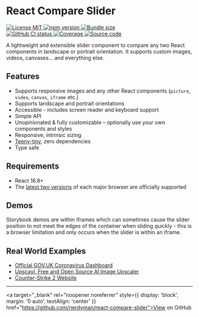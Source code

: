 
<Meta title="Docs/Introduction" />

<div style={{ maxWidth: '42rem', margin: '0 auto' }}>

<div style={{ textAlign: 'center' }}>

# React Compare Slider

<Canvas>
  <Story id="demos--images" />
</Canvas>

<div style={{ display: 'flex', gap: '0.5rem', justifyContent: 'center', marginBottom: '0.5rem' }}>
  <a href="https://github.com/nerdyman/react-compare-slider/blob/main/LICENSE">
    <img alt="License MIT" src="https://img.shields.io/npm/l/react-compare-slider.svg" />
  </a>
  <a href="https://npmjs.com/package/react-compare-slider">
    <img alt="npm version" src="https://img.shields.io/npm/v/react-compare-slider.svg" />
  </a>
  <a href="https://bundlephobia.com/result?p=react-compare-slider">
    <img alt="Bundle size" src="https://img.shields.io/bundlephobia/minzip/react-compare-slider.svg" />
  </a>
</div>

<div style={{ display: 'flex', gap: '0.5rem', justifyContent: 'center' }}>
  <a href="https://github.com/nerdyman/react-compare-slider/actions?query=workflow%3Abuild">
    <img alt="GitHub CI status" src="https://img.shields.io/github/actions/workflow/status/nerdyman/react-compare-slider/ci.yml" />
  </a>
  <a href="https://codeclimate.com/github/nerdyman/react-compare-slider/code?q=lib">
    <img src="https://img.shields.io/codeclimate/coverage/nerdyman/react-compare-slider" alt="Coverage" />
  </a>
  <a href="https://github.com/nerdyman/react-compare-slider">
    <img  alt="Source code" src="https://img.shields.io/badge/🐙-source-blue.svg" />
  </a>
</div>

A lightweight and extensible slider component to compare any two React components in landscape or portrait orientation.
It supports custom images, videos, canvases... and everything else.

</div>

## Features

- Supports responsive images and any other React components (`picture`, `video`, `canvas`, `iframe` etc.)
- Supports landscape and portrait orientations
- Accessible &ndash; includes screen reader and keyboard support
- Simple API
- Unopinionated & fully customizable &ndash; optionally use your own components and styles
- Responsive, intrinsic sizing
- [Teeny-tiny](https://bundlephobia.com/result?p=react-compare-slider), zero dependencies
- Type safe

## Requirements

- React 16.8+
- The [latest two versions](https://github.com/nerdyman/react-compare-slider/blob/main/package.json#L55) of each major browser are officially supported

## Demos

Storybook demos are within iframes which can sometimes cause the slider position to not
meet the edges of the container when sliding quickly - this is a browser limitation and
only occurs when the slider is within an iframe.

## Real World Examples

- [Official GOV.UK Coronavirus Dashboard](https://coronavirus.data.gov.uk/details/interactive-map/vaccinations#vaccinations-map-container)
- [Upscayl, Free and Open Source AI Image Upscaler](https://github.com/upscayl/upscayl#free-and-open-source-ai-image-upscaler)
- [Counter-Strike 2 Website](https://www.counter-strike.net/cs2)

---

<a target="_blank" rel="noopener noreferrer" style={{ display: 'block', margin: '0 auto', textAlign: 'center' }} href="https://github.com/nerdyman/react-compare-slider">View on GitHub</a>

</div>
